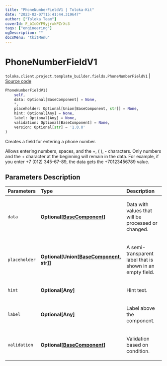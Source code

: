 ```yaml
---
title: "PhoneNumberFieldV1 | Toloka-Kit"
date: "2023-02-07T15:41:44.319647"
author: ["Toloka Team"]
coverId: F_bIcOYF9yjrxkPZrXc3
tags: ["engineering"]
ogDescription: ""
docsMenu: "tkitMenu"
---
```


# PhoneNumberFieldV1
`toloka.client.project.template_builder.fields.PhoneNumberFieldV1` | [Source code](https://github.com/Toloka/toloka-kit/blob/v1.1.3/src/client/project/template_builder/fields.py#L408)

```python
PhoneNumberFieldV1(
    self,
    data: Optional[BaseComponent] = None,
    *,
    placeholder: Optional[Union[BaseComponent, str]] = None,
    hint: Optional[Any] = None,
    label: Optional[Any] = None,
    validation: Optional[BaseComponent] = None,
    version: Optional[str] = '1.0.0'
)
```

Creates a field for entering a phone number.

Allows entering numbers, spaces, and the +, ( ), - characters. Only numbers and the + character at the beginning
will remain in the data. For example, if you enter +7 (012) 345-67-89, the data gets the +70123456789 value.

## Parameters Description

| Parameters | Type | Description |
| :----------| :----| :-----------|
`data`|**Optional\[[BaseComponent](/docs-new/toloka-kit/reference/toloka.client.project.template_builder.base.BaseComponent)\]**|<p>Data with values that will be processed or changed.</p>
`placeholder`|**Optional\[Union\[[BaseComponent](/docs-new/toloka-kit/reference/toloka.client.project.template_builder.base.BaseComponent), str\]\]**|<p>A semi-transparent label that is shown in an empty field.</p>
`hint`|**Optional\[Any\]**|<p>Hint text.</p>
`label`|**Optional\[Any\]**|<p>Label above the component.</p>
`validation`|**Optional\[[BaseComponent](/docs-new/toloka-kit/reference/toloka.client.project.template_builder.base.BaseComponent)\]**|<p>Validation based on condition.</p>
